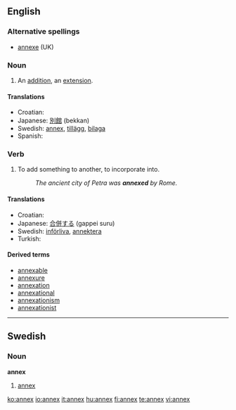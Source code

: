 ==English==

===Alternative spellings===
*[[annexe]] (UK)

===Noun===
{{en-noun|annexes}}

# An [[addition]], an [[extension]].

====Translations====
* Croatian: {{t-|hr|aneks|m}}
* Japanese: [[別館]] (bekkan)
* Swedish: [[#Swedish|annex]], [[tillägg]], [[bilaga]]
* Spanish: {{t+|es|anexo}}

===Verb===
{{en-verb|annex|es}}

# To add something to another, to incorporate into.
#:''The ancient city of Petra was '''annexed''' by Rome.''

====Translations====
* Croatian: {{t-|hr|anektirati}}
* Japanese: [[合併する]] (gappei suru)
* Swedish: [[införliva]], [[annektera]]
* Turkish: {{t+|tr|ek}}
====Derived terms====
* [[annexable]]
* [[annexure]]
* [[annexation]]
* [[annexational]]
* [[annexationism]]
* [[annexationist]]

----

==Swedish==

===Noun===
{{sv-noun-n-zero}}
'''annex'''

# [[#English|annex]]

[[ko:annex]]
[[io:annex]]
[[it:annex]]
[[hu:annex]]
[[fi:annex]]
[[te:annex]]
[[vi:annex]]